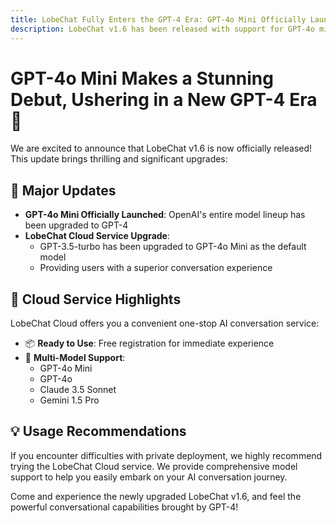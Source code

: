 ```yaml
---
title: LobeChat Fully Enters the GPT-4 Era: GPT-4o Mini Officially Launched
description: LobeChat v1.6 has been released with support for GPT-4o mini, while LobeChat Cloud services have been fully upgraded to provide users with a more powerful AI conversation experience.
---
```


# GPT-4o Mini Makes a Stunning Debut, Ushering in a New GPT-4 Era 🚀

We are excited to announce that LobeChat v1.6 is now officially released! This update brings thrilling and significant upgrades:

## 🌟 Major Updates

- **GPT-4o Mini Officially Launched**: OpenAI's entire model lineup has been upgraded to GPT-4
- **LobeChat Cloud Service Upgrade**:
  - GPT-3.5-turbo has been upgraded to GPT-4o Mini as the default model
  - Providing users with a superior conversation experience

## 🎯 Cloud Service Highlights

LobeChat Cloud offers you a convenient one-stop AI conversation service:

- 📦 **Ready to Use**: Free registration for immediate experience
- 🤖 **Multi-Model Support**:
  - GPT-4o Mini
  - GPT-4o
  - Claude 3.5 Sonnet
  - Gemini 1.5 Pro

## 💡 Usage Recommendations

If you encounter difficulties with private deployment, we highly recommend trying the LobeChat Cloud service. We provide comprehensive model support to help you easily embark on your AI conversation journey.

Come and experience the newly upgraded LobeChat v1.6, and feel the powerful conversational capabilities brought by GPT-4!
